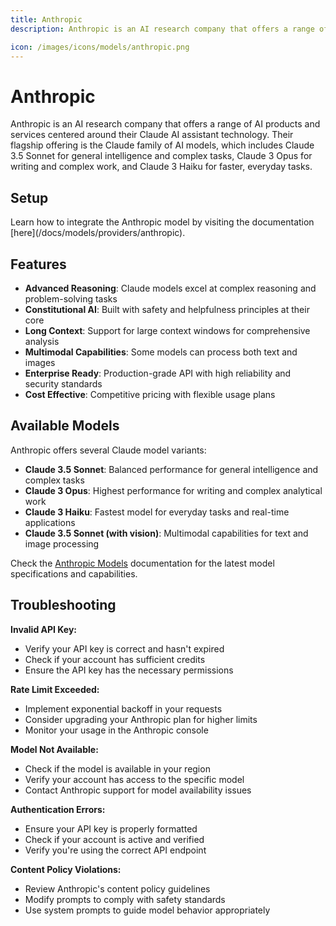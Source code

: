 ```yaml
---
title: Anthropic
description: Anthropic is an AI research company that offers a range of AI products and services centered around their Claude AI assistant technology, providing advanced language models for complex reasoning, writing, and everyday tasks.

icon: /images/icons/models/anthropic.png
---
```


[Anthropic console]: https://console.anthropic.com
[Anthropic keys]: https://console.anthropic.com/settings/keys
[Anthropic docs]: https://docs.anthropic.com
[Anthropic pricing]: https://www.anthropic.com/pricing
[Anthropic models]: https://docs.anthropic.com/en/docs/models-overview

[Lamatic.ai Studio]: https://studio.lamatic.ai
[Lamatic support]: https://lamatic.ai/docs/slack


# Anthropic
<IntegrationOverviw slug="anthropic" type="models" />

Anthropic is an AI research company that offers a range of AI products and services centered around their Claude AI assistant technology. Their flagship offering is the Claude family of AI models, which includes Claude 3.5 Sonnet for general intelligence and complex tasks, Claude 3 Opus for writing and complex work, and Claude 3 Haiku for faster, everyday tasks.


## Setup

<Callout type="info">
Learn how to integrate the Anthropic model by visiting the documentation [here](/docs/models/providers/anthropic).
</Callout>

## Features

- **Advanced Reasoning**: Claude models excel at complex reasoning and problem-solving tasks
- **Constitutional AI**: Built with safety and helpfulness principles at their core
- **Long Context**: Support for large context windows for comprehensive analysis
- **Multimodal Capabilities**: Some models can process both text and images
- **Enterprise Ready**: Production-grade API with high reliability and security standards
- **Cost Effective**: Competitive pricing with flexible usage plans

## Available Models

Anthropic offers several Claude model variants:

- **Claude 3.5 Sonnet**: Balanced performance for general intelligence and complex tasks
- **Claude 3 Opus**: Highest performance for writing and complex analytical work
- **Claude 3 Haiku**: Fastest model for everyday tasks and real-time applications
- **Claude 3.5 Sonnet (with vision)**: Multimodal capabilities for text and image processing

Check the [Anthropic Models][Anthropic models] documentation for the latest model specifications and capabilities.

## Troubleshooting

**Invalid API Key:**
- Verify your API key is correct and hasn't expired
- Check if your account has sufficient credits
- Ensure the API key has the necessary permissions

**Rate Limit Exceeded:**
- Implement exponential backoff in your requests
- Consider upgrading your Anthropic plan for higher limits
- Monitor your usage in the Anthropic console

**Model Not Available:**
- Check if the model is available in your region
- Verify your account has access to the specific model
- Contact Anthropic support for model availability issues

**Authentication Errors:**
- Ensure your API key is properly formatted
- Check if your account is active and verified
- Verify you're using the correct API endpoint

**Content Policy Violations:**
- Review Anthropic's content policy guidelines
- Modify prompts to comply with safety standards
- Use system prompts to guide model behavior appropriately

